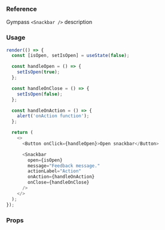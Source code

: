 ### Reference

Gympass `<Snackbar />` description

### Usage

```javascript state
render(() => {
  const [isOpen, setIsOpen] = useState(false);

  const handleOpen = () => {
    setIsOpen(true);
  };

  const handleOnClose = () => {
    setIsOpen(false);
  };

  const handleOnAction = () => {
    alert('onAction function');
  };

  return (
    <>
      <Button onClick={handleOpen}>Open snackbar</Button>

      <Snackbar
        open={isOpen}
        message="Feedback message."
        actionLabel="Action"
        onAction={handleOnAction}
        onClose={handleOnClose}
      />
    </>
  );
});
```

### Props

<PropsTable component="Snackbar" platform="web" />
